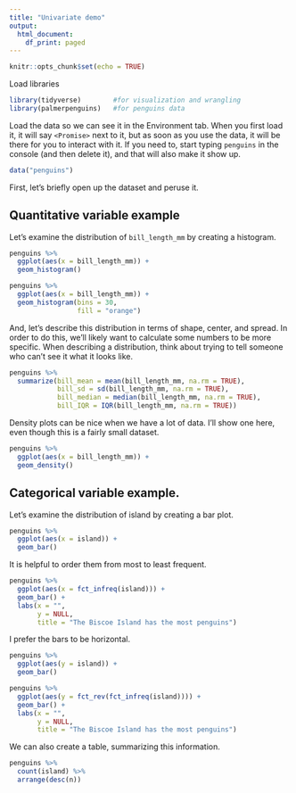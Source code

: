 ```yaml
---
title: "Univariate demo"
output: 
  html_document:
    df_print: paged
---
```


```r
knitr::opts_chunk$set(echo = TRUE)
```

Load libraries

```r
library(tidyverse)        #for visualization and wrangling
library(palmerpenguins)   #for penguins data
```

Load the data so we can see it in the Environment tab. When you first load it, it will say `<Promise>` next to it, but as soon as you use the data, it will be there for you to interact with it. If you need to, start typing `penguins` in the console (and then delete it), and that will also make it show up.

```r
data("penguins")
```

First, let's briefly open up the dataset and peruse it.

## Quantitative variable example

Let's examine the distribution of `bill_length_mm` by creating a histogram.

```r
penguins %>% 
  ggplot(aes(x = bill_length_mm)) +
  geom_histogram()
```

```r
penguins %>% 
  ggplot(aes(x = bill_length_mm)) +
  geom_histogram(bins = 30, 
                 fill = "orange")
```

And, let's describe this distribution in terms of shape, center, and spread. In order to do this, we'll likely want to calculate some numbers to be more specific. When describing a distribution, think about trying to tell someone who can't see it what it looks like.

```r
penguins %>% 
  summarize(bill_mean = mean(bill_length_mm, na.rm = TRUE),
            bill_sd = sd(bill_length_mm, na.rm = TRUE),
            bill_median = median(bill_length_mm, na.rm = TRUE),
            bill_IQR = IQR(bill_length_mm, na.rm = TRUE))
```

Density plots can be nice when we have a lot of data. I'll show one here, even though this is a fairly small dataset.

```r
penguins %>% 
  ggplot(aes(x = bill_length_mm)) +
  geom_density()
```


## Categorical variable example.

Let's examine the distribution of island by creating a bar plot.

```r
penguins %>% 
  ggplot(aes(x = island)) +
  geom_bar()
```

It is helpful to order them from most to least frequent.

```r
penguins %>% 
  ggplot(aes(x = fct_infreq(island))) +
  geom_bar() +
  labs(x = "",
       y = NULL,
       title = "The Biscoe Island has the most penguins")
```

I prefer the bars to be horizontal.

```r
penguins %>% 
  ggplot(aes(y = island)) +
  geom_bar()
```

```r
penguins %>% 
  ggplot(aes(y = fct_rev(fct_infreq(island)))) +
  geom_bar() +
  labs(x = "",
       y = NULL,
       title = "The Biscoe Island has the most penguins")
```

We can also create a table, summarizing this information.

```r
penguins %>% 
  count(island) %>% 
  arrange(desc(n))
```

